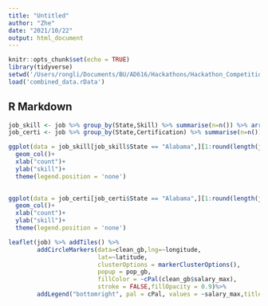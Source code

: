 ```yaml
---
title: "Untitled"
author: "Zhe"
date: "2021/10/22"
output: html_document
---
```


```r
knitr::opts_chunk$set(echo = TRUE)
library(tidyverse)
setwd('/Users/rongli/Documents/BU/AD616/Hackathons/Hackathon_Competition3')
load('combined_data.rData')
```

## R Markdown

```r
job_skill <- job %>% group_by(State,Skill) %>% summarise(n=n()) %>% arrange(State,-n)
job_certi <- job %>% group_by(State,Certification) %>% summarise(n=n()) %>% arrange(State,-n)
```

```r
ggplot(data = job_skill[job_skill$State == "Alabama",][1:round(length(job_skill$State)*0.001),], mapping=aes(n,reorder(Skill,n), fill=-n)) +
  geom_col()+
  xlab("count")+
  ylab("skill")+
  theme(legend.position = 'none')
  
```

```r
ggplot(data = job_certi[job_certi$State == "Alabama",][1:round(length(job_certi$State)*0.1),], mapping=aes(n,reorder(Certification,n), fill=-n)) +
  geom_col()+
  xlab("count")+
  ylab("skill")+
  theme(legend.position = 'none')
```

```r
leaflet(job) %>% addTiles() %>%
        addCircleMarkers(data=clean_gb,lng=~longitude,
                         lat=~latitude,
                         clusterOptions = markerClusterOptions(),
                         popup = pop_gb,
                         fillColor = ~cPal(clean_gb$salary_max),
                         stroke = FALSE,fillOpacity = 0.9)%>%
        addLegend("bottomright", pal = cPal, values = ~salary_max,title = "salary ",opacity = 1)
```





